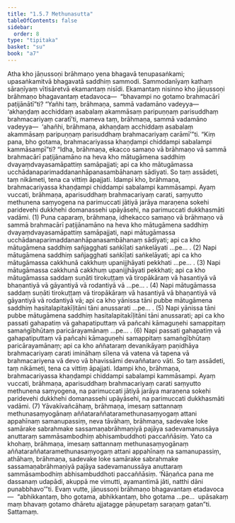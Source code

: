 ```yaml
---
title: "1.5.7 Methunasutta"
tableOfContents: false
sidebar:
  order: 8
type: "tipitaka"
basket: "su"
book: "a7"
---
```



<DynamicBreadcrumb />

<Division number="50" book="a7">

<Paragraph number="278" book="a7">
Atha kho jāṇussoṇi brāhmaṇo yena bhagavā tenupasaṅkami; upasaṅkamitvā bhagavatā saddhiṃ sammodi. Sammodanīyaṃ kathaṃ sāraṇīyaṃ vītisāretvā ekamantaṃ nisīdi. Ekamantaṃ nisinno kho jāṇussoṇi brāhmaṇo bhagavantaṃ etadavoca—  “bhavampi no gotamo brahmacārī paṭijānātī”ti? “Yañhi taṃ, brāhmaṇa, sammā vadamāno vadeyya—  ‘akhaṇḍaṃ acchiddaṃ asabalaṃ akammāsaṃ paripuṇṇaṃ parisuddhaṃ brahmacariyaṃ caratī’ti, mameva taṃ, brāhmaṇa, sammā vadamāno vadeyya—  ‘ahañhi, brāhmaṇa, akhaṇḍaṃ acchiddaṃ asabalaṃ akammāsaṃ paripuṇṇaṃ parisuddhaṃ brahmacariyaṃ carāmī’”ti. “Kiṃ pana, bho gotama, brahmacariyassa khaṇḍampi chiddampi sabalampi kammāsampī”ti?
</Paragraph>

<Paragraph number="279" book="a7">
“Idha, brāhmaṇa, ekacco samaṇo vā brāhmaṇo vā sammā brahmacārī paṭijānamāno na heva kho mātugāmena saddhiṃ dvayaṃdvayasamāpattiṃ samāpajjati; api ca kho mātugāmassa ucchādanaparimaddananhāpanasambāhanaṃ sādiyati. So taṃ assādeti, taṃ nikāmeti, tena ca vittiṃ āpajjati. Idampi kho, brāhmaṇa, brahmacariyassa khaṇḍampi chiddampi sabalampi kammāsampi. Ayaṃ vuccati, brāhmaṇa, aparisuddhaṃ brahmacariyaṃ carati, saṃyutto methunena saṃyogena na parimuccati jātiyā jarāya maraṇena sokehi paridevehi dukkhehi domanassehi upāyāsehi, na parimuccati dukkhasmāti vadāmi. (1)
</Paragraph>

<Paragraph number="280" book="a7">
Puna caparaṃ, brāhmaṇa, idhekacco samaṇo vā brāhmaṇo vā sammā brahmacārī paṭijānamāno na heva kho mātugāmena saddhiṃ dvayaṃdvayasamāpattiṃ samāpajjati, napi mātugāmassa ucchādanaparimaddananhāpanasambāhanaṃ sādiyati; api ca kho mātugāmena saddhiṃ sañjagghati saṅkīḷati saṅkelāyati …pe… . (2)
</Paragraph>

<Paragraph number="281" book="a7">
Napi mātugāmena saddhiṃ sañjagghati saṅkīḷati saṅkelāyati; api ca kho mātugāmassa cakkhunā cakkhuṃ upanijjhāyati pekkhati …pe… . (3)
</Paragraph>

<Paragraph number="282" book="a7">
Napi mātugāmassa cakkhunā cakkhuṃ upanijjhāyati pekkhati; api ca kho mātugāmassa saddaṃ suṇāti tirokuṭṭaṃ vā tiropākāraṃ vā hasantiyā vā bhaṇantiyā vā gāyantiyā vā rodantiyā vā …pe… . (4)
</Paragraph>

<Paragraph number="283" book="a7">
Napi mātugāmassa saddaṃ suṇāti tirokuṭṭaṃ vā tiropākāraṃ vā hasantiyā vā bhaṇantiyā vā gāyantiyā vā rodantiyā vā; api ca kho yānissa tāni pubbe mātugāmena saddhiṃ hasitalapitakīḷitāni tāni anussarati …pe… . (5)
</Paragraph>

<Paragraph number="284" book="a7">
Napi yānissa tāni pubbe mātugāmena saddhiṃ hasitalapitakīḷitāni tāni anussarati; api ca kho passati gahapatiṃ vā gahapatiputtaṃ vā pañcahi kāmaguṇehi samappitaṃ samaṅgībhūtaṃ paricārayamānaṃ …pe… . (6)
</Paragraph>

<Paragraph number="285" book="a7">
Napi passati gahapatiṃ vā gahapatiputtaṃ vā pañcahi kāmaguṇehi samappitaṃ samaṅgībhūtaṃ paricārayamānaṃ; api ca kho aññataraṃ devanikāyaṃ paṇidhāya brahmacariyaṃ carati imināhaṃ sīlena vā vatena vā tapena vā brahmacariyena vā devo vā bhavissāmi devaññataro vāti. So taṃ assādeti, taṃ nikāmeti, tena ca vittiṃ āpajjati. Idampi kho, brāhmaṇa, brahmacariyassa khaṇḍampi chiddampi sabalampi kammāsampi. Ayaṃ vuccati, brāhmaṇa, aparisuddhaṃ brahmacariyaṃ carati saṃyutto methunena saṃyogena, na parimuccati jātiyā jarāya maraṇena sokehi paridevehi dukkhehi domanassehi upāyāsehi, na parimuccati dukkhasmāti vadāmi. (7)
</Paragraph>

<Paragraph number="286" book="a7">
Yāvakīvañcāhaṃ, brāhmaṇa, imesaṃ sattannaṃ methunasaṃyogānaṃ aññataraññataramethunasaṃyogaṃ attani appahīnaṃ samanupassiṃ, neva tāvāhaṃ, brāhmaṇa, sadevake loke samārake sabrahmake sassamaṇabrāhmaṇiyā pajāya sadevamanussāya anuttaraṃ sammāsambodhiṃ abhisambuddhoti paccaññāsiṃ.
</Paragraph>

<Paragraph number="287" book="a7">
Yato ca khohaṃ, brāhmaṇa, imesaṃ sattannaṃ methunasaṃyogānaṃ aññataraññataramethunasaṃyogaṃ attani appahīnaṃ na samanupassiṃ, athāhaṃ, brāhmaṇa, sadevake loke samārake sabrahmake sassamaṇabrāhmaṇiyā pajāya sadevamanussāya anuttaraṃ sammāsambodhiṃ abhisambuddhoti paccaññāsiṃ. ‘Ñāṇañca pana me dassanaṃ udapādi, akuppā me vimutti, ayamantimā jāti, natthi dāni punabbhavo’”ti.
</Paragraph>

<Paragraph number="288" book="a7">
Evaṃ vutte, jāṇussoṇi brāhmaṇo bhagavantaṃ etadavoca—  “abhikkantaṃ, bho gotama, abhikkantaṃ, bho gotama …pe…  upāsakaṃ maṃ bhavaṃ gotamo dhāretu ajjatagge pāṇupetaṃ saraṇaṃ gatan”ti.

</Paragraph>
</Division>

<Paragraph number="289" type="center" book="a7">
Sattamaṃ.
</Paragraph>